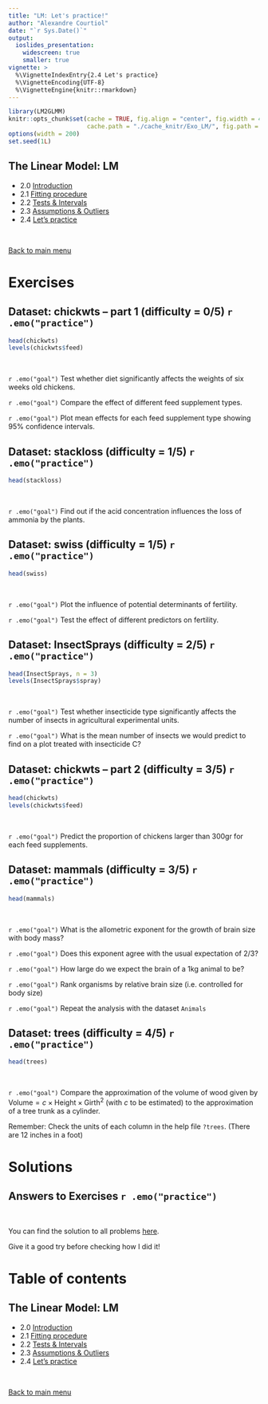 ```yaml
---
title: "LM: Let's practice!"
author: "Alexandre Courtiol"
date: "`r Sys.Date()`"
output:
  ioslides_presentation:
    widescreen: true
    smaller: true
vignette: >
  %\VignetteIndexEntry{2.4 Let's practice}
  %\VignetteEncoding{UTF-8}
  %\VignetteEngine{knitr::rmarkdown}
---
```


```r
library(LM2GLMM)
knitr::opts_chunk$set(cache = TRUE, fig.align = "center", fig.width = 4, fig.height = 4,
                      cache.path = "./cache_knitr/Exo_LM/", fig.path = "./fig_knitr/Exo_LM/")
options(width = 200)
set.seed(1L)
```

## The Linear Model: LM

* 2.0 [Introduction](./LM_intro_course.html)
* 2.1 [Fitting procedure](./LM_fitting_course.html)
* 2.2 [Tests & Intervals](./LM_test_intervals_course.html)
* 2.3 [Assumptions & Outliers](./LM_assumptions_course.html)
* 2.4 [Let's practice](./LM_practice_exercises.html)

<br>

<div align="right">
[Back to main menu](./Title.html#2)
</div>


# Exercises

## Dataset: chickwts -- part 1 (difficulty = 0/5) `r .emo("practice")`

```r
head(chickwts)
levels(chickwts$feed)
```

<br>

`r .emo("goal")`  Test whether diet significantly affects the weights of six weeks old chickens.

`r .emo("goal")`  Compare the effect of different feed supplement types.

`r .emo("goal")`  Plot mean effects for each feed supplement type showing 95% confidence intervals.


## Dataset: stackloss (difficulty = 1/5) `r .emo("practice")`

```r
head(stackloss)
```

<br>

`r .emo("goal")` Find out if the acid concentration influences the loss of ammonia by the plants.


## Dataset: swiss (difficulty = 1/5) `r .emo("practice")`

```r
head(swiss)
```

<br>

`r .emo("goal")` Plot the influence of potential determinants of fertility.

`r .emo("goal")` Test the effect of different predictors on fertility.


## Dataset: InsectSprays (difficulty = 2/5) `r .emo("practice")`

```r
head(InsectSprays, n = 3)
levels(InsectSprays$spray)
```

<br>

`r .emo("goal")`  Test whether insecticide type significantly affects the number of insects in agricultural experimental units.

`r .emo("goal")` What is the mean number of insects we would predict to find on a plot treated with insecticide C?


## Dataset: chickwts -- part 2 (difficulty = 3/5) `r .emo("practice")`

```r
head(chickwts)
levels(chickwts$feed)
```

<br>

`r .emo("goal")`  Predict the proportion of chickens larger than 300gr for each feed supplements.


## Dataset: mammals (difficulty = 3/5) `r .emo("practice")`

```r
head(mammals)
```

<br>

`r .emo("goal")` What is the allometric exponent for the growth of brain size with body mass?

`r .emo("goal")` Does this exponent agree with the usual expectation of 2/3?

`r .emo("goal")` How large do we expect the brain of a 1kg animal to be?

`r .emo("goal")` Rank organisms by relative brain size (i.e. controlled for body size)

`r .emo("goal")` Repeat the analysis with the dataset `Animals`


## Dataset: trees (difficulty = 4/5) `r .emo("practice")`

```r
head(trees)
```

<br>

`r .emo("goal")` Compare the approximation of the volume of wood given by $\text{Volume} = c\times\text{Height}\times\text{Girth}^2$ (with $c$ to be estimated) to the approximation of a tree trunk as a cylinder.

Remember: Check the units of each column in the help file `?trees`. (There are 12 inches in a foot)

<!-- The data here are not the good one and the exercise is very complex... -> let's drop it
## Dataset: Bats (difficulty = 5/5) `r .emo("practice")`

```r
head(Bats)
```

<br>

`r .emo("goal")` Reproduce the results on body weight from the study: [Seltmann et al. (Conservation Physiology, 2017)](https://academic.oup.com/conphys/article/doi/10.1093/conphys/cox020/3103058/Habitat-disturbance-results-in-chronic-stress-and?rss=1).
-->

# Solutions

## Answers to Exercises `r .emo("practice")`

<br>

You can find the solution to all problems [here](./LM_practice_solutions.html).

Give it a good try before checking how I did it!

# Table of contents

## The Linear Model: LM

* 2.0 [Introduction](./LM_intro_course.html)
* 2.1 [Fitting procedure](./LM_fitting_course.html)
* 2.2 [Tests & Intervals](./LM_test_intervals_course.html)
* 2.3 [Assumptions & Outliers](./LM_assumptions_course.html)
* 2.4 [Let's practice](./LM_practice_exercises.html)

<br>

<div align="right">
[Back to main menu](./Title.html#2)
</div>
